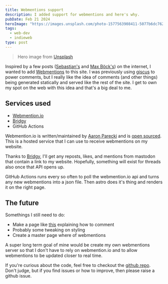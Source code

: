 ```yaml
---
title: Webmentions support
description: I added support for webmentions and here's why.
pubDate: Feb 21 2024
heroImage: "https://images.unsplash.com/photo-1577563908411-5077b6dc7624?q=80&w=2970&auto=format&fit=crop&ixlib=rb-4.0.3&ixid=M3wxMjA3fDB8MHxwaG90by1wYWdlfHx8fGVufDB8fHx8fA%3D%3D"
tags:
  - web-dev
  - indieweb
type: post
---
```


> Hero image from [Unsplash](https://unsplash.com/photos/three-crumpled-yellow-papers-on-green-surface-surrounded-by-yellow-lined-papers-V5vqWC9gyEU)

Inspired by a few posts ([Sebastian's](https://sebastiandedeyne.com/adding-webmentions-to-my-blog/) and [Max Böck's](https://mxb.dev/blog/using-webmentions-on-static-sites/)) on the internet, I wanted to add [Webmentions]() to this site. I was previously using [giscus](https://github.com/giscus/giscus) to power comments, but I really like the idea of comments (and other things) being generated statically and served like the rest of the site. I get to own my spot on the web with this idea and that's a big deal to me.

## Services used

- [Webmention.io](https://webmention.io/)
- [Bridgy](https://brid.gy/)
- GitHub Actions

Webmention.io is written/maintained by [Aaron Parecki](https://aaronparecki.com/) and is [open sourced](https://github.com/aaronpk/webmention.io). This is a hosted service that I can use to receive webmentions on my website.

Thanks to [Bridgy](https://brid.gy/), I'll get any reposts, likes, and mentions from mastodon that contain a link to my website. Hopefully, something will exist for threads also once that API opens up.

GitHub Actions runs every so often to poll the webmention.io api and turns any new webmentions into a json file. Then astro does it's thing and renders it on the right page.

## The future

Somethings I still need to do:

- Make a page like [this](https://barryfrost.com/2015/01/how-to-comment) explaining how to comment
- Probably some tweaking on styling
- Create a master page where of webmentions

A super long term goal of mine would be create my own webmentions server so that I don't have to rely on webmention.io and to allow webmentions to be updated closer to real time.

If you're curious about the code, feel free to checkout the [github repo](https://github.com/heyjaywilson/heyjaywilsoncom). Don't judge, but if you find issues or how to improve, then please raise a github issue.